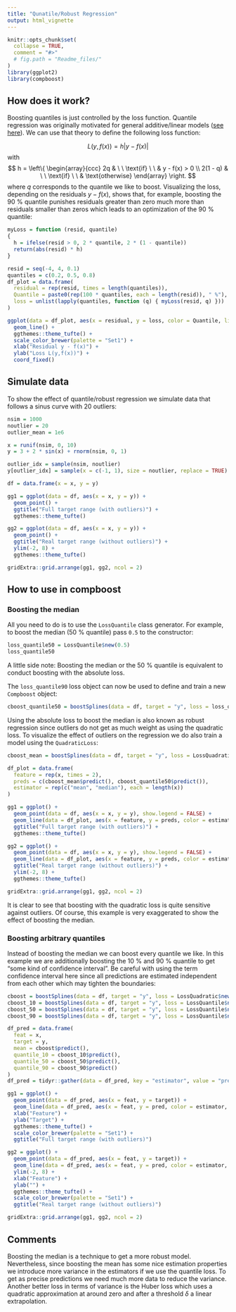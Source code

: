 ```yaml
---
title: "Qunatile/Robust Regression"
output: html_vignette
---
```


```r
knitr::opts_chunk$set(
  collapse = TRUE,
  comment = "#>"
  # fig.path = "Readme_files/"
)
library(ggplot2)
library(compboost)
```

## How does it work?

Boosting quantiles is just controlled by the loss function. Quantile regression was originally motivated for general additive/linear models ([see here](https://en.wikipedia.org/wiki/Quantile_regression)). We can use that theory to define the following loss function:

$$
L(y, f(x)) = h|y - f(x)|
$$
with
$$
h = \left\{
\begin{array}{ccc}
2q       & \ \ \text{if} \ \ & y - f(x) > 0 \\
2(1 - q) & \ \ \text{if} \ \ & \text{otherwise}
\end{array}
\right.
$$
where $q$ corresponds to the quantile we like to boost. Visualizing the loss, depending on the residuals $y - f(x)$, shows that, for example, boosting the 90 % quantile punishes residuals greater than zero much more than residuals smaller than zeros which leads to an optimization of the 90 % quantile:

```r
myLoss = function (resid, quantile)
{
  h = ifelse(resid > 0, 2 * quantile, 2 * (1 - quantile))
  return(abs(resid) * h)
}

resid = seq(-4, 4, 0.1)
quantiles = c(0.2, 0.5, 0.8)
df_plot = data.frame(
  residual = rep(resid, times = length(quantiles)),
  Quantile = paste0(rep(100 * quantiles, each = length(resid)), " %"),
  loss = unlist(lapply(quantiles, function (q) { myLoss(resid, q) }))
)

ggplot(data = df_plot, aes(x = residual, y = loss, color = Quantile, linetype = Quantile), size = 2) +
  geom_line() +
  ggthemes::theme_tufte() +
  scale_color_brewer(palette = "Set1") +
  xlab("Residual y - f(x)") +
  ylab("Loss L(y,f(x))") +
  coord_fixed()
```

## Simulate data

To show the effect of quantile/robust regression we simulate data that follows a sinus curve with 20 outliers:

```r
nsim = 1000
noutlier = 20
outlier_mean = 1e6

x = runif(nsim, 0, 10)
y = 3 + 2 * sin(x) + rnorm(nsim, 0, 1)

outlier_idx = sample(nsim, noutlier)
y[outlier_idx] = sample(x = c(-1, 1), size = noutlier, replace = TRUE) * rnorm(noutlier, outlier_mean, 1)

df = data.frame(x = x, y = y)
```

```r
gg1 = ggplot(data = df, aes(x = x, y = y)) +
  geom_point() +
  ggtitle("Full target range (with outliers)") +
  ggthemes::theme_tufte()

gg2 = ggplot(data = df, aes(x = x, y = y)) +
  geom_point() +
  ggtitle("Real target range (without outliers)") +
  ylim(-2, 8) +
  ggthemes::theme_tufte()

gridExtra::grid.arrange(gg1, gg2, ncol = 2)
```


## How to use in compboost

### Boosting the median

All you need to do is to use the `LossQuantile` class generator. For example, to boost the median (50 % quantile) pass `0.5` to the constructor:

```r
loss_quantile50 = LossQuantile$new(0.5)
loss_quantile50
```

A little side note: Boosting the median or the 50 % quantile is equivalent to conduct boosting with the absolute loss.

The `loss_quantile90` loss object can now be used to define and train a new `Compboost` object:

```r
cboost_quantile50 = boostSplines(data = df, target = "y", loss = loss_quantile50, iterations = 1000L, trace = 200L)
```

Using the absolute loss to boost the median is also known as robust regression since outliers do not get as much weight as using the quadratic loss. To visualize the effect of outliers on the regression we do also train a model using the `QuadraticLoss`:

```r
cboost_mean = boostSplines(data = df, target = "y", loss = LossQuadratic$new(), iterations = 1000L, trace = 0)

df_plot = data.frame(
  feature = rep(x, times = 2),
  preds = c(cboost_mean$predict(), cboost_quantile50$predict()),
  estimator = rep(c("mean", "median"), each = length(x))
)

gg1 = ggplot() +
  geom_point(data = df, aes(x = x, y = y), show.legend = FALSE) +
  geom_line(data = df_plot, aes(x = feature, y = preds, color = estimator), size = 2) +
  ggtitle("Full target range (with outliers)") +
  ggthemes::theme_tufte()

gg2 = ggplot() +
  geom_point(data = df, aes(x = x, y = y), show.legend = FALSE) +
  geom_line(data = df_plot, aes(x = feature, y = preds, color = estimator), size = 2) +
  ggtitle("Real target range (without outliers)") +
  ylim(-2, 8) +
  ggthemes::theme_tufte()

gridExtra::grid.arrange(gg1, gg2, ncol = 2)
```

It is clear to see that boosting with the quadratic loss is quite sensitive against outliers. Of course, this example is very exaggerated to show the effect of boosting the median.

### Boosting arbitrary quantiles

Instead of boosting the median we can boost every quantile we like. In this example we are additionally boosting the 10 % and 90 % quantile to get "some kind of confidence interval". Be careful with using the term confidence interval here since all predictions are estimated independent from each other which may tighten the boundaries:

```r
cboost = boostSplines(data = df, target = "y", loss = LossQuadratic$new(), iterations = 1000, trace = 0)
cboost_10 = boostSplines(data = df, target = "y", loss = LossQuantile$new(0.1), iterations = 1000, trace = 0)
cboost_50 = boostSplines(data = df, target = "y", loss = LossQuantile$new(0.5), iterations = 1000, trace = 0)
cboost_90 = boostSplines(data = df, target = "y", loss = LossQuantile$new(0.9), iterations = 1000, trace = 0)

df_pred = data.frame(
  feat = x,
  target = y,
  mean = cboost$predict(),
  quantile_10 = cboost_10$predict(),
  quantile_50 = cboost_50$predict(),
  quantile_90 = cboost_90$predict()
)
df_pred = tidyr::gather(data = df_pred, key = "estimator", value = "pred", mean:quantile_90)

gg1 = ggplot() +
  geom_point(data = df_pred, aes(x = feat, y = target)) +
  geom_line(data = df_pred, aes(x = feat, y = pred, color = estimator, linetype = estimator), size = 2, show.legend = FALSE) +
  xlab("Feature") +
  ylab("Target") +
  ggthemes::theme_tufte() +
  scale_color_brewer(palette = "Set1") +
  ggtitle("Full target range (with outliers)")

gg2 = ggplot() +
  geom_point(data = df_pred, aes(x = feat, y = target)) +
  geom_line(data = df_pred, aes(x = feat, y = pred, color = estimator, linetype = estimator), size = 2) +
  ylim(-2, 8) +
  xlab("Feature") +
  ylab("") +
  ggthemes::theme_tufte() +
  scale_color_brewer(palette = "Set1") +
  ggtitle("Real target range (without outliers)")

gridExtra::grid.arrange(gg1, gg2, ncol = 2)
```

## Comments

Boosting the median is a technique to get a more robust model. Nevertheless, since boosting the mean has some nice estimation properties we introduce more variance in the estimators if we use the quantile loss. To get as precise predictions we need much more data to reduce the variance. Another better loss in terms of variance is the Huber loss which uses a quadratic approximation at around zero and after a threshold $\delta$ a linear extrapolation.

